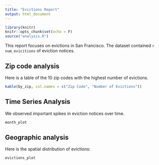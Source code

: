 ```yaml
---
title: "Evictions Report"
output: html_document
---
```


```r
library(knitr)
knitr::opts_chunk$set(echo = F)
source("analysis.R")
```

This report focuses on evictions in San Francisco. The dataset contained `r num_evicitions` of eviction notices. 

## Zip code analysis
Here is a table of the 10 zip codes with the highest number of evictions.


```r
kable(by_zip, col.names = c("Zip Code", "Number of Evictions"))
```

## Time Series Analysis
We observed important spikes in eviction notices over time.

```r
month_plot
```


## Geographic analysis
Here is the spatial distribution of evictions:

```r
evictions_plot
```
